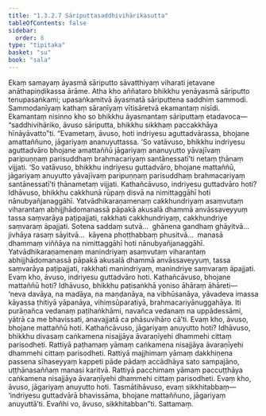 ```yaml
---
title: "1.3.2.7 Sāriputtasaddhivihārikasutta"
tableOfContents: false
sidebar:
  order: 8
type: "tipitaka"
basket: "su"
book: "sala"
---
```



<DynamicBreadcrumb />

<Division number="120" book="sala" bookNo="13" page="322">

<Paragraph number="658" book="sala">
Ekaṃ samayaṃ āyasmā sāriputto sāvatthiyaṃ viharati jetavane anāthapiṇḍikassa ārāme. Atha kho aññataro bhikkhu yenāyasmā sāriputto tenupasaṅkami; upasaṅkamitvā āyasmatā sāriputtena saddhiṃ sammodi. Sammodanīyaṃ kathaṃ sāraṇīyaṃ vītisāretvā ekamantaṃ nisīdi. Ekamantaṃ nisinno kho so bhikkhu āyasmantaṃ sāriputtaṃ etadavoca—  “saddhivihāriko, āvuso sāriputta, bhikkhu sikkhaṃ paccakkhāya hīnāyāvatto”ti.
</Paragraph>

<Paragraph number="659" book="sala">
“Evametaṃ, āvuso, hoti indriyesu aguttadvārassa, bhojane amattaññuno, jāgariyaṃ ananuyuttassa. ‘So vatāvuso, bhikkhu indriyesu aguttadvāro bhojane amattaññū jāgariyaṃ ananuyutto yāvajīvaṃ paripuṇṇaṃ parisuddhaṃ brahmacariyaṃ santānessatī’ti netaṃ ṭhānaṃ vijjati. ‘So vatāvuso, bhikkhu indriyesu guttadvāro, bhojane mattaññū, jāgariyaṃ anuyutto yāvajīvaṃ paripuṇṇaṃ parisuddhaṃ brahmacariyaṃ santānessatī’ti ṭhānametaṃ vijjati.
</Paragraph>

<Paragraph number="660" book="sala">
Kathañcāvuso, indriyesu guttadvāro hoti? Idhāvuso, bhikkhu cakkhunā rūpaṃ disvā na nimittaggāhī hoti nānubyañjanaggāhī. Yatvādhikaraṇamenaṃ cakkhundriyaṃ asaṃvutaṃ viharantaṃ abhijjhādomanassā pāpakā akusalā dhammā anvāssaveyyuṃ tassa saṃvarāya paṭipajjati, rakkhati cakkhundriyaṃ, cakkhundriye saṃvaraṃ āpajjati. Sotena saddaṃ sutvā…  ghānena gandhaṃ ghāyitvā…  jivhāya rasaṃ sāyitvā…  kāyena phoṭṭhabbaṃ phusitvā…  manasā dhammaṃ viññāya na nimittaggāhī hoti nānubyañjanaggāhī. Yatvādhikaraṇamenaṃ manindriyaṃ asaṃvutaṃ viharantaṃ abhijjhādomanassā pāpakā akusalā dhammā anvāssaveyyuṃ, tassa saṃvarāya paṭipajjati, rakkhati manindriyaṃ, manindriye saṃvaraṃ āpajjati. Evaṃ kho, āvuso, indriyesu guttadvāro hoti.
</Paragraph>

<Paragraph number="661" book="sala">
Kathañcāvuso, bhojane mattaññū hoti? Idhāvuso, bhikkhu paṭisaṅkhā yoniso āhāraṃ āhāreti—  ‘neva davāya, na madāya, na maṇḍanāya, na vibhūsanāya, yāvadeva imassa kāyassa ṭhitiyā yāpanāya, vihiṃsūparatiyā, brahmacariyānuggahāya. Iti purāṇañca vedanaṃ paṭihaṅkhāmi, navañca vedanaṃ na uppādessāmi, yātrā ca me bhavissati, anavajjatā ca phāsuvihāro cā’ti. Evaṃ kho, āvuso, bhojane mattaññū hoti.
</Paragraph>

<Paragraph number="662" book="sala">
Kathañcāvuso, jāgariyaṃ anuyutto hoti? Idhāvuso, bhikkhu divasaṃ caṅkamena nisajjāya āvaraṇīyehi dhammehi cittaṃ parisodheti. Rattiyā paṭhamaṃ yāmaṃ caṅkamena nisajjāya āvaraṇīyehi dhammehi cittaṃ parisodheti. Rattiyā majjhimaṃ yāmaṃ dakkhiṇena passena sīhaseyyaṃ kappeti pāde pādaṃ accādhāya sato sampajāno, uṭṭhānasaññaṃ manasi karitvā. Rattiyā pacchimaṃ yāmaṃ paccuṭṭhāya caṅkamena nisajjāya āvaraṇīyehi dhammehi cittaṃ parisodheti. Evaṃ kho, āvuso, jāgariyaṃ anuyutto hoti. Tasmātihāvuso, evaṃ sikkhitabbaṃ—  ‘indriyesu guttadvārā bhavissāma, bhojane mattaññuno, jāgariyaṃ anuyuttā’ti. Evañhi vo, āvuso, sikkhitabban”ti.

</Paragraph>
</Division>

<Paragraph number="663" type="center" book="sala">
Sattamaṃ.
</Paragraph>